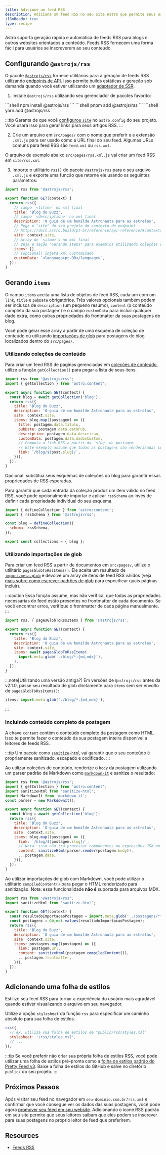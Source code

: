 ```yaml
---
title: Adicione um feed RSS
description: Adiciona um feed RSS no seu site Astro que permite seus usuários se inscreverem ao seu conteúdo.
i18nReady: true
type: recipe
---
```



Astro suporta geração rápida e automática de feeds RSS para blogs e outros websites orientados a conteúdo. Feeds RSS fornecem uma forma fácil para usuários se inscreverem ao seu conteúdo.

## Configurando `@astrojs/rss`

O pacote [`@astrojs/rss`](https://github.com/withastro/astro/tree/main/packages/astro-rss) fornece utilitários para a geração de feeds RSS utilizando [endpoints de API](/pt-br/guides/endpoints/#endpoints-de-arquivos-estáticos). Isso permite builds estáticas *e* geração sob demanda quando você estiver utilizando um [adaptador de SSR](/pt-br/guides/server-side-rendering/).

1. Instale `@astrojs/rss` utilizando seu gerenciador de pacotes favorito:

<PackageManagerTabs>
  <Fragment slot="npm">
  ```shell
  npm install @astrojs/rss
  ```
  </Fragment>
  <Fragment slot="pnpm">
  ```shell
  pnpm add @astrojs/rss
  ```
  </Fragment>
  <Fragment slot="yarn">
  ```shell
  yarn add @astrojs/rss
  ```
  </Fragment>
</PackageManagerTabs>

:::tip
Garanta de que você [configurou `site`](/pt-br/reference/configuration-reference/#site) no `astro.config` do seu projeto. Você usará isso para gerar links para seus artigos RSS.
:::

2. Crie um arquivo em `src/pages/` com o nome que preferir e a extensão `.xml.js` para ser usado como a URL final do seu feed. Algumas URLs comuns para feed RSS são `feed.xml` ou `rss.xml`.

O arquivo de exemplo abaixo `src/pages/rss.xml.js` vai criar um feed RSS em `site/rss.xml`.

3. Importe o utilitário `rss()` do pacote `@astrojs/rss` para o seu arquivo `.xml.js` e exporte uma função que retorne ele usando os seguintes parâmetros:

```js title="src/pages/rss.xml.js"
import rss from '@astrojs/rss';

export function GET(context) {
  return rss({
    // campo `<title>` no xml final
    title: 'Blog do Buzz',
    // campo `<description>` no xml final
    description: 'O guia de um humilde Astronauta para as estrelas',
    // Pega o "site" do seu projeto do contexto do endpoint
    // https://docs.astro.build/pt-br/reference/api-reference/#contextsite
    site: context.site,
    // Array de `<item>`s no xml final
    // Veja a seção "Gerando items" para exemplos utilizando coleções de conteúdo e importações de glob
    items: [],
    // (opcional) injeta xml customizado
    customData: `<language>pt-BR</language>`,
  });
}
```

## Gerando `items`

O campo `items` aceita uma lista de objetos de feed RSS, cada um com um `link`, `title` e `pubDate` obrigatórios. Três valores opcionais também podem ser inclusos de `description` (um pequeno resumo), `content` (o conteúdo completo da sua postagem) e o campo `customData` para incluir qualquer dado extra, como outras propriedades do frontmatter da suas postagens do blog.

Você pode gerar esse array a partir de uma esquema de coleção de conteúdo ou utilizando [importações de glob](/pt-br/guides/imports/#astroglob) para postagens de blog localizados dentro do `src/pages/`.


### Utilizando coleções de conteúdo

Para criar um feed RSS de páginas gerenciadas em [coleções de conteúdo](/pt-br/guides/content-collections/), utilize a função `getCollection()` para pegar a lista de seus itens.


```js title="src/pages/rss.xml.js" "items:" "const blog = await getCollection('blog');"
import rss from '@astrojs/rss';
import { getCollection } from 'astro:content';

export async function GET(context) {
  const blog = await getCollection('blog');
  return rss({
    title: 'Blog do Buzz',
    description: 'O guia de um humilde Astronauta para as estrelas',
    site: context.site,
    items: blog.map((postagem) => ({
      title: postagem.data.titulo,
      pubDate: postagem.data.dataPub,
      description: postagem.data.descricao,
      customData: postagem.data.dadosCustom,
      // Computa o link RSS a partir da `slug` da postagem
      // Este exemplo assume que todas as postagens são renderizadas como rotas `/blog/[slug]`
      link: `/blog/${post.slug}/`,
    })),
  });
}
```

Opcional: substitua seus esquemas de coleções do blog para garantir essas propriedades de RSS esperadas.

Para garantir que cada entrada da coleção produz um item válido no feed RSS, você pode opcionalmente importar e aplicar `rssSchema` ao invés de definir cada propriedade individual do seu esquema.

```js title="src/content/config.ts" "rssSchema"
import { defineCollection } from 'astro:content';
import { rssSchema } from '@astrojs/rss';

const blog = defineCollection({
  schema: rssSchema,
});

export const collections = { blog };
```

### Utilizando importações de glob

<Since v="2.1.0" pkg="@astrojs/rss" />

Para criar um feed RSS a partir de documentos em `src/pages/`, utilize o utilitário `pagesGlobToRssItems()`. Ele aceita um resultado de [`import.meta.glob`](https://vitejs.dev/guide/features.html#glob-import) e devolve um array de itens de feed RSS válidos (veja [mais sobre como escrever padrões de glob](/pt-br/guides/imports/#padrões-de-glob) para especificar quais páginas incluir).

:::caution
Essa função assume, mas não verifica, que todas as propriedades necessárias do feed estão presentes no frontmatter de cada documento. Se você encontrar erros, verifique o frontmatter de cada página manualmente.
:::

```js title="src/pages/rss.xml.js" "pagesGlobToRssItems" "await pagesGlobToRssItems("
import rss, { pagesGlobToRssItems } from '@astrojs/rss';

export async function GET(context) {
  return rss({
    title: 'Blog do Buzz',
    description: 'O guia de um humilde Astronauta para as estrelas',
    site: context.site,
    items: await pagesGlobToRssItems(
      import.meta.glob('./blog/*.{md,mdx}'),
    ),
  });
}
```

:::note[Utilizando uma versão antiga?]
Em versões de `@astrojs/rss` antes da v2.1.0, passe seu resultado de glob diretamente para `items` sem ser envolto de `pagesGlobToRssItems()`:
```js
items: import.meta.glob('./blog/*.{md,mdx}'),
```
:::

### Incluindo conteúdo completo de postagem

<Since v="1.6.14" />

A chave `content` contém o conteúdo completo da postagem como HTML. Isso te permite fazer o conteúdo da sua postagem inteira disponível a leitores de feeds RSS.

:::tip
Um pacote como [`sanitize-html`](https://www.npmjs.com/package/sanitize-html) vai garantir que o seu conteúdo é propriamente sanitizado, escapado e codificado.
:::

Ao utilizar coleções de conteúdo, renderize o `body` da postagem utilizando um parser padrão de Markdown como [`markdown-it`](https://github.com/markdown-it/markdown-it) e sanitize o resultado:

```js title="src/pages/rss.xml.js" ins={3, 4, 5, 16}
import rss from '@astrojs/rss';
import { getCollection } from 'astro:content';
import sanitizeHtml from 'sanitize-html';
import MarkdownIt from 'markdown-it';
const parser = new MarkdownIt();

export async function GET(context) {
  const blog = await getCollection('blog');
  return rss({
    title: 'Blog do Buzz',
    description: 'O guia de um humilde Astronauta para as estrelas',
    site: context.site,
    items: blog.map((postagem) => ({
      link: `/blog/${postagem.slug}/`,
      // Nota: isso não irá processar componentes ou expressões JSX em arquivos MDX.
      content: sanitizeHtml(parser.render(postagem.body)),
      ...postagem.data,
    })),
  });
}
```

Ao utilizar importações de glob com Markdown, você pode utilizar o utilitário `compiledContent()` para pegar o HTML renderizado para sanitização. Nota: essa funcionalidade **não é** suportada para arquivos MDX.

```js title="src/pages/rss.xml.js" ins={2, 13}
import rss from '@astrojs/rss';
import sanitizeHtml from 'sanitize-html';

export function GET(context) {
  const resultadoImportacaoPostagem = import.meta.glob('../postagens/**/*.md', { eager: true });
  const postagens = Object.values(resultadoImportacaoPostagem);
  return rss({
    title: 'Blog do Buzz',
    description: 'O guia de um humilde Astronauta para as estrelas',
    site: context.site,
    items: postagens.map((postagem) => ({
      link: postagem.url,
      content: sanitizeHtml(postagem.compiledContent()),
      ...postagem.frontmatter,
    })),
  });
}
```

## Adicionando uma folha de estilos

Estilize seu feed RSS para tornar a experiência do usuário mais agradável quando estiver visualizando o arquivo em seu navegador.

Utilize a opção `stylesheet` da função `rss` para especificar um caminho absoluto para sua folha de estilos.

```js
rss({
  // ex. utiliza sua folha de estilos de "public/rss/styles.xsl"
  stylesheet: '/rss/styles.xsl',
  // ...
});
```

:::tip
Se você preferir não criar sua própria folha de estilos RSS, você pode utilizar uma folha de estilos pré-pronta como a [folha de estilos padrão do Pretty Feed v3](https://github.com/genmon/aboutfeeds/blob/main/tools/pretty-feed-v3.xsl). Baixe a folha de estilos do GitHub e salve no diretório `public/` do seu projeto.
:::

## Próximos Passos

Após visitar seu feed no navegador em `seu-dominio.com.br/rss.xml` e confirmar que você consegue ver os dados das suas postagens, você pode agora [promover seu feed em seu website](https://medium.com/samsung-internet-dev/add-rss-feeds-to-your-website-to-keep-your-core-readers-engaged-3179dca9c91e#:~:text=com/~deno%2Drss-,Advertising%20your%20RSS%20feed,-Now%20you%20have). Adicionando o ícone RSS padrão em seu site permite que seus leitores saibam que eles podem se inscrever para suas postagens no próprio leitor de feed que preferirem.


## Resources

- [Feeds RSS](https://aboutfeeds.com/)
